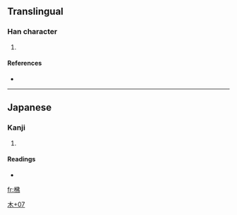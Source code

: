 ==Translingual==

===Han character===
{{Han char|rn=75|rad=木|as=07|sn=11|four=|canj=木人中弓 (DOLN)}}

# {{defn|Han|sort=木07}}

====References====
* {{Han ref|kx=0531.131|dkj=14911|hdz=21216.051|uh=68BB|ud=26811}}

----

==Japanese==

===Kanji===
{{ja-kanji|grade=|rs=木07}}

# {{defn|Japanese|sort=木07}}

====Readings====
* {{ja-readings|on=|kun=[[しきみ]] (shikimi)}}

[[Category:Japanese-only CJKV Characters|木+07]]

[[fr:梻]]